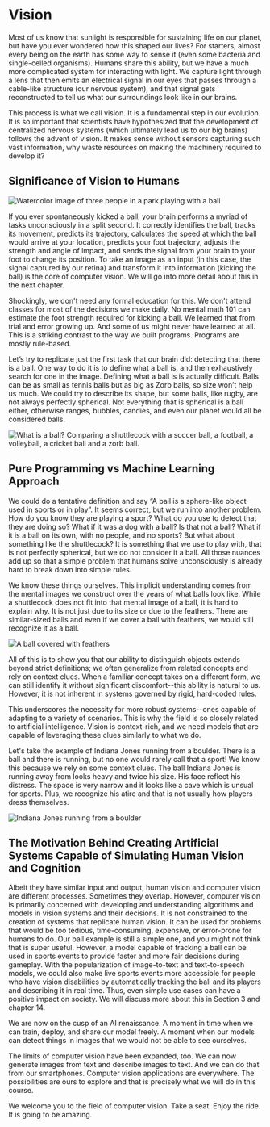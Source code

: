 # Vision

Most of us know that sunlight is responsible for sustaining life on our planet, but have you ever wondered how this shaped our lives? For starters, almost every being on the earth has some way to sense it (even some bacteria and single-celled organisms). Humans share this ability, but we have a much more complicated system for interacting with light. We capture light through a lens that then emits an electrical signal in our eyes that passes through a cable-like structure (our nervous system), and that signal gets reconstructed to tell us what our surroundings look like in our brains.

This process is what we call vision. It is a fundamental step in our evolution. It is so important that scientists have hypothesized that the development of centralized nervous systems (which ultimately lead us to our big brains) follows the advent of vision. It makes sense without sensors capturing such vast information, why waste resources on making the machinery required to develop it?

## Significance of Vision to Humans

![Watercolor image of three people in a park playing with a ball
](https://huggingface.co/datasets/hf-vision/course-assets/resolve/743a2a115b53f258c9e6bc7744534d9e03b8a124/motivation_01.png)

If you ever spontaneously kicked a ball, your brain performs a myriad of tasks unconsciously in a split second. It correctly identifies the ball, tracks its movement, predicts its trajectory, calculates the speed at which the ball would arrive at your location, predicts your foot trajectory, adjusts the strength and angle of impact, and sends the signal from your brain to your foot to change its position.  To take an image as an input (in this case, the signal captured by our retina) and transform it into information (kicking the ball)  is the core of computer vision. We will go into more detail about this in the next chapter. 

Shockingly, we don't need any formal education for this. We don't attend classes for most of the decisions we make daily. No mental math 101 can estimate the foot strength required for kicking a ball. We learned that from trial and error growing up. And some of us might never have learned at all. This is a striking contrast to the way we built programs. Programs are mostly rule-based.

 Let’s try to replicate just the first task that our brain did: detecting that there is a ball. One way to do it is to define what a ball is, and then exhaustively search for one in the image. Defining what a ball is is actually difficult. Balls can be as small as tennis balls but as big as Zorb balls, so size won’t help us much. We could try to describe its shape, but some balls, like rugby, are not always perfectly spherical. Not everything that is spherical is a ball either, otherwise ranges, bubbles, candies, and even our planet would all be considered balls.

 ![What is a ball? Comparing a shuttlecock with a soccer ball, a football, a volleyball, a cricket ball and a zorb ball.](https://huggingface.co/datasets/hf-vision/course-assets/resolve/743a2a115b53f258c9e6bc7744534d9e03b8a124/motivation_02.png)

## Pure Programming vs Machine Learning Approach
We could do a tentative definition and say  “A ball is a sphere-like object used in sports or in play”. It seems correct, but we run into another problem. How do you know they are playing a sport?  What do you use to detect that they are doing so? What if it was a dog with a ball? Is that not a ball? What if it is a ball on its own, with no people, and no sports? But what about something like the shuttlecock? It is something that we use to play with, that is not perfectly spherical, but we do not consider it a ball. All those nuances add up so that a simple problem that humans solve unconsciously is already hard to break down into simple rules.

 We know these things ourselves. This implicit understanding comes from the mental images we construct over the years of what balls look like. While a shuttlecock does not fit into that mental image of a ball, it is hard to explain why. It is not just due to its size or due to the feathers. There are similar-sized balls and even if we cover a ball with feathers, we would still recognize it as a ball. 

 ![A ball covered with feathers](https://huggingface.co/datasets/hf-vision/course-assets/resolve/743a2a115b53f258c9e6bc7744534d9e03b8a124/motivation_04.png)
 
All of this is to show you that our ability to distinguish objects extends beyond strict definitions; we often generalize from related concepts and rely on context clues. When a familiar concept takes on a different form, we can still identify it without significant discomfort--this ability is natural to us. However, it is not inherent in systems governed by rigid, hard-coded rules.

This underscores the necessity for more robust systems--ones capable of adapting to a variety of scenarios. This is why the field is so closely related to artificial intelligence. Vision is context-rich, and we need models that are capable of leveraging these clues similarly to what we do.

Let's take the example of Indiana Jones running from a boulder. There is a ball and there is running, but no one would rarely call that a sport! We know this because we rely on some context clues. The ball Indiana Jones is running away from looks heavy and twice his size. His face reflect his distress. The space is very narrow and it looks like a cave which is unsual for sports. Plus, we recognize his atire and that is not usually how players dress themselves. 

![Indiana Jones running from a boulder
](https://huggingface.co/datasets/hf-vision/course-assets/resolve/743a2a115b53f258c9e6bc7744534d9e03b8a124/motivation_03.gif)

## The Motivation Behind Creating Artificial Systems Capable of Simulating Human Vision and Cognition

Albeit they have similar input and output, human vision and computer vision are different processes. Sometimes they overlap. However, computer vision is primarily concerned with developing and understanding algorithms and models in vision systems and their decisions. It is not constrained to the creation of systems that replicate human vision. It can be used for problems that would be too tedious, time-consuming, expensive, or error-prone for humans to do.
Our ball example is still a simple one, and you might not think that is super useful. However, a model capable of tracking a ball can be used in sports events to provide faster and more fair decisions during gameplay. With the popularization of image-to-text and text-to-speech models, we could also make live sports events more accessible for people who have vision disabilities by automatically tracking the ball and its players and describing it in real time. Thus, even simple use cases can have a positive impact on society. We will discuss more about this in Section 3 and chapter 14.

We are now on the cusp of an AI renaissance.  A moment in time when we can train, deploy, and share our model freely. A moment when our models can detect things in images that we would not be able to see ourselves. 

The limits of computer vision have been expanded, too. We can now generate images from text and describe images to text. And we can do that from our smartphones. Computer vision applications are everywhere. The possibilities are ours to explore and that is precisely what we will do in this course.  

We welcome you to the field of computer vision. Take a seat. Enjoy the ride. It is going to be amazing.

